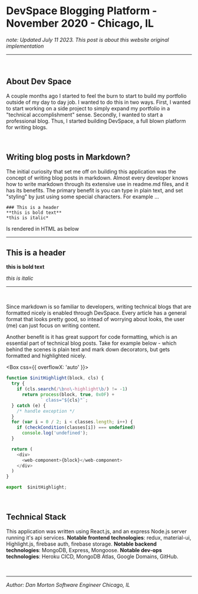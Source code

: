 
# DevSpace Blogging Platform - November 2020 - Chicago, IL
*note: Updated July 11 2023. This post is about this website original implementation*

---

<br />

## About Dev Space
A couple months ago I started to feel the burn to start to build my portfolio outside of my day to day job. I wanted to do this in two ways. First, I wanted to start working on a side project to simply expand my portfolio in a "technical accomplishment" sense. Secondly, I wanted to start a professional blog. Thus, I started building DevSpace, a full blown platform for writing blogs. 

<br />

## Writing blog posts in Markdown?
The initial curiosity that set me off on building this application was the concept of writing blog posts in markdown. Almost every developer knows how to write markdown through its extensive use in readme.md files, and it has its benefits. The primary benefit is you can type in plain text, and set "styling" by just using some special characters. For example ...
```
### This is a header
**this is bold text**
*this is italic*

```
Is rendered in HTML as below
***
## This is a header

**this is bold text**

*this is italic*
***

<br />

Since markdown is so familiar to developers, writing technical blogs that are formatted nicely is enabled through DevSpace. Every article has a general format that looks pretty good, so intead of worrying about looks, the user (me) can just focus on writing content.

 Another benefit is it has great support for code formatting, which is an essential part of technical blog posts. Take for example below - which behind the scenes is plain text and mark down decorators, but gets formatted and highlighted nicely.

<Box css={{ overflowX: 'auto' }}>
``` JavaScript
function $initHighlight(block, cls) {
  try {
    if (cls.search(/\bno\-highlight\b/) != -1)
      return process(block, true, 0x0F) +
             ` class="${cls}"`;
  } catch (e) {
    /* handle exception */
  }
  for (var i = 0 / 2; i < classes.length; i++) {
    if (checkCondition(classes[i]) === undefined)
      console.log('undefined');
  }

  return (
    <div>
      <web-component>{block}</web-component>
    </div>
  )
}

export  $initHighlight;
```
</Box>

<br />

## Technical Stack
This application was written using React.js, and an express Node.js server running it's api services. 
**Notable frontend technologies**: redux, material-ui, Highlight.js, firebase auth, firebase storage. 
**Notable backend technologies**: MongoDB, Express, Mongoose. 
**Notable dev-ops technologies**: Heroku CICD, MongoDB Atlas, Google Domains, GitHub.

<br />

***
*Author: Dan Morton*
*Software Engineer*
*Chicago, IL*


